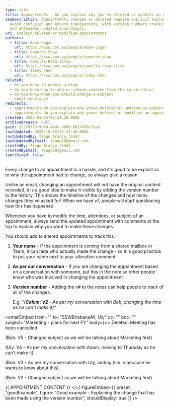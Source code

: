 ```yaml
---
type: rule
title: Appointments - Do you explain why you've deleted or updated an appointment?
seoDescription: Appointments changed or deleted require explicit explanations to
  avoid confusion and ensure transparency, with version numbers tracking changes
  and attendees updated accordingly.
uri: explain-deleted-or-modified-appointments
authors:
  - title: Adam Cogan
    url: https://ssw.com.au/people/adam-cogan
  - title: Cameron Shaw
    url: https://ssw.com.au/people/cameron-shaw
  - title: Camilla Rosa Silva
    url: https://ssw.com.au/people/camilla-rosa-silva
  - title: Jimmy Chen
    url: https://ssw.com.au/people/jimmy-chen
related:
  - do-you-know-to-update-a-blog
  - do-you-know-how-to-add-or-remove-someone-from-the-conversation
  - do-you-know-when-you-should-change-a-subject
  - email-send-a-v2
redirects:
  - appointments-do-you-explain-why-youve-deleted-or-updated-an-appointment
  - appointments-do-you-explain-why-youve-deleted-or-modified-an-appointment
created: 2023-01-25T00:54:28.000Z
archivedreason: null
guid: 1c278726-9df4-44dc-b09b-bb17470c31ad
lastUpdated: 2024-10-15T22:27:40.000Z
lastUpdatedBy: Tiago Araújo [SSW]
lastUpdatedByEmail: tiagov8@gmail.com
createdBy: Tiago Araújo [SSW]
createdByEmail: tiagov8@gmail.com
isArchived: false
---
```


Every change to an appointment is a hassle, and it's good to be explicit as to why the appointment had to change, so always give a reason.

Unlike an email, changing an appointment will not have the original content recorded, it is a good idea to make it visible by adding the version number to the history. This shows the timeline of the changes and how many changes they've asked for! When we have v7, people will start questioning how this has happened.

Whenever you have to modify the time, attendees, or subject of an appointment, always send the updated appointment with comments at the top to explain why you want to make these changes.

You should add to altered appointments to track this:

1. **Your name** - If the appointment is coming from a shared mailbox or Team, it can hide who actually made the change - so it is good practice to put your name next to your alteration comment
1. **As per our conversation** - If you are changing the appointment based on a conversation with someone, put this in the note so other people know who was involved in changing the appointment
1. **Version number** - Adding the v# to the notes can help people to track of all of the changes.

   E.g. _"(**Calum: V2** - As per my conversation with Bob, changing the time as he can't make it)"_

<emailEmbed
  from=""
  to="SSWBrisbaneAll; Uly"
  cc=""
  bcc=""
  subject="Marketing - plans for next FY"
  body={<>
    Deleted: Meeting has been cancelled

(Bob: V5 - Changed subject as we will be talking about Marketing first)

(Uly: V4 - As per my conversation with Adam, moving to Thursday as he can't make it)

(Bob: V3 - As per my conversation with Uly, adding him in because he wants to know about this)

(Bob: V2 - Changed subject as we will be talking about Marketing first)

&#123;&#123; APPOINTMENT CONTENT &#125;&#125;
  </>}
  figureEmbed={{
    preset: "goodExample",
    figure: "Good example - Explaining the change that has been made using the version number",
    shouldDisplay: true
  }}
/>
